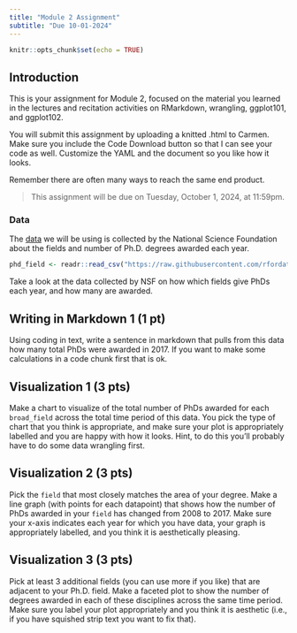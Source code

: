 ```yaml
---
title: "Module 2 Assignment"
subtitle: "Due 10-01-2024"
---
```



```r
knitr::opts_chunk$set(echo = TRUE)
```

## Introduction
This is your assignment for Module 2, focused on the material you learned in the lectures and recitation activities on RMarkdown, wrangling, ggplot101, and ggplot102. 

You will submit this assignment by uploading a knitted .html to Carmen. Make sure you include the Code Download button so that I can see your code as well. Customize the YAML and the document so you like how it looks.

Remember there are often many ways to reach the same end product.

> This assignment will be due on Tuesday, October 1, 2024, at 11:59pm.

### Data
The [data](https://github.com/rfordatascience/tidytuesday/tree/master/data/2019/2019-02-19) we will be using is collected by the National Science Foundation about the fields and number of Ph.D. degrees awarded each year.
```r
phd_field <- readr::read_csv("https://raw.githubusercontent.com/rfordatascience/tidytuesday/master/data/2019/2019-02-19/phd_by_field.csv")
```

Take a look at the data collected by NSF on how which fields give PhDs each year, and how many are awarded.

## Writing in Markdown 1 (1 pt)

Using coding in text, write a sentence in markdown that pulls from this data how many total PhDs were awarded in 2017. If you want to make some calculations in a code chunk first that is ok.

## Visualization 1 (3 pts)

Make a chart to visualize of the total number of PhDs awarded for each `broad_field` across the total time period of this data. You pick the type of chart that you think is appropriate, and make sure your plot is appropriately labelled and you are happy with how it looks. Hint, to do this you'll probably have to do some data wrangling first.


## Visualization 2 (3 pts)

Pick the `field` that most closely matches the area of your degree. Make a line graph (with points for each datapoint) that shows how the number of PhDs awarded in your `field` has changed from 2008 to 2017. Make sure your x-axis indicates each year for which you have data, your graph is appropriately labelled, and you think it is aesthetically pleasing.


## Visualization 3 (3 pts)

Pick at least 3 additional fields (you can use more if you like) that are adjacent to your Ph.D. field. Make a faceted plot to show the number of degrees awarded in each of these disciplines across the same time period. Make sure you label your plot appropriately and you think it is aesthetic (i.e., if you have squished strip text you want to fix that).

